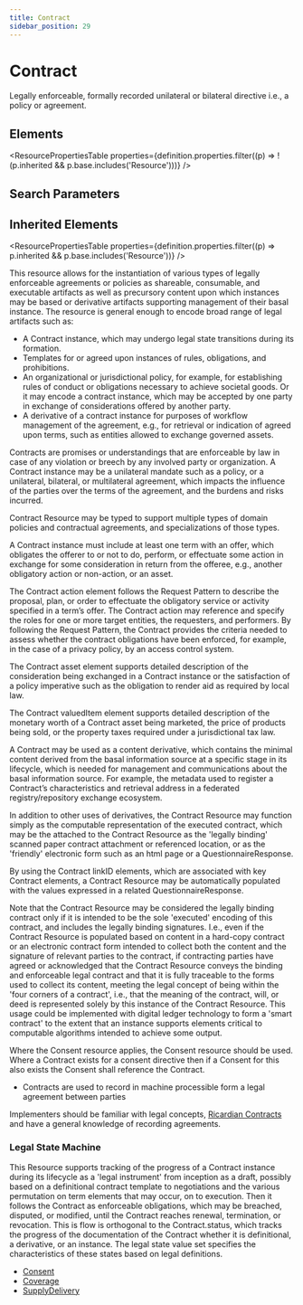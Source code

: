 ```yaml
---
title: Contract
sidebar_position: 29
---
```



# Contract

Legally enforceable, formally recorded unilateral or bilateral directive i.e., a policy or agreement.

<Tabs queryString="section">
  <TabItem value="schema" label="Schema" default>

## Elements

<ResourcePropertiesTable
  properties={definition.properties.filter((p) => !(p.inherited && p.base.includes('Resource')))}
/>

## Search Parameters

<SearchParamsTable searchParams={definition.searchParameters} />

## Inherited Elements

<ResourcePropertiesTable properties={definition.properties.filter((p) => p.inherited && p.base.includes('Resource'))} />

  </TabItem>
  <TabItem value="usage" label="Usage">
<div> <a name="scope"></a> <p> This resource allows for the instantiation of various types of legally enforceable agreements or policies as shareable, consumable, and executable artifacts as well as precursory content upon which instances may be based or derivative artifacts supporting management of their basal instance. The resource is general enough to encode broad range of legal artifacts such as: </p> <ul>  <li>A <Link to="/docs/api/fhir/resources/contract">Contract</Link> instance, which may undergo legal state transitions during its formation.</li> <li>Templates for or agreed upon instances of rules, obligations, and prohibitions.</li> <li>An organizational or jurisdictional policy, for example, for establishing rules of conduct or obligations necessary to achieve societal goods. Or it may encode a contract instance, which may be accepted by one party in exchange of considerations offered by another party.</li> <li>A derivative of a contract instance for purposes of workflow management of the agreement, e.g., for retrieval or indication of agreed upon terms, such as entities allowed to exchange governed assets.</li> </ul> <p>Contracts are promises or understandings that are enforceable by law in case of any violation or breech by any involved party or organization. A <Link to="/docs/api/fhir/resources/contract">Contract</Link>  instance may be a unilateral mandate such as a policy, or a unilateral, bilateral, or multilateral agreement, which impacts the influence of the parties over the terms of the agreement, and the burdens and risks incurred.  </p>   <p>Contract Resource may be typed to support multiple types of domain policies and contractual agreements, and specializations of those types. </p>   <p>A <Link to="/docs/api/fhir/resources/contract">Contract</Link> instance must include at least one term with an offer, which obligates the offerer to or not to do, perform, or effectuate some action in exchange for some consideration in return from the offeree, e.g., another obligatory action or non-action, or an asset.  </p>   <p>The <Link to="/docs/api/fhir/resources/contract">Contract</Link> action element follows the Request Pattern to describe the proposal, plan, or order to effectuate the obligatory service or activity specified in a term’s offer.  The <Link to="/docs/api/fhir/resources/contract">Contract</Link> action may reference and specify the roles for one or more target entities, the requesters, and performers.  By following the Request Pattern, the <Link to="/docs/api/fhir/resources/contract">Contract</Link> provides the criteria needed to assess whether the contract obligations have been enforced, for example, in the case of a privacy policy, by an access control system. </p> <p>The <Link to="/docs/api/fhir/resources/contract">Contract</Link> asset element supports detailed description of the consideration being exchanged in a <Link to="/docs/api/fhir/resources/contract">Contract</Link> instance or the satisfaction of a policy imperative such as the obligation to render aid as required by local law. </p>   <p>The <Link to="/docs/api/fhir/resources/contract">Contract</Link> valuedItem element supports detailed description of the monetary worth of a <Link to="/docs/api/fhir/resources/contract">Contract</Link> asset being marketed, the price of products being sold, or the property taxes required under a jurisdictional tax law. </p>   <p>A <Link to="/docs/api/fhir/resources/contract">Contract</Link> may be used as a content derivative, which contains the minimal content derived from the basal information source at a specific stage in its lifecycle, which is needed  for management and communications about the basal information source. For example, the metadata used to register a <Link to="/docs/api/fhir/resources/contract">Contract</Link>’s characteristics and retrieval address in a federated registry/repository exchange ecosystem. </p>   <p>In addition to other uses of derivatives, the <Link to="/docs/api/fhir/resources/contract">Contract</Link> Resource may function simply as the computable representation of the executed contract, which may be the attached to the <Link to="/docs/api/fhir/resources/contract">Contract</Link> Resource as the 'legally binding' scanned paper contract attachment or referenced location, or as the 'friendly' electronic form such as an html page or a <Link to="/docs/api/fhir/resources/questionnaireresponse">QuestionnaireResponse</Link>.  </p>   <p>By using the <Link to="/docs/api/fhir/resources/contract">Contract</Link> linkID elements, which are associated with key <Link to="/docs/api/fhir/resources/contract">Contract</Link> elements, a <Link to="/docs/api/fhir/resources/contract">Contract</Link> Resource may be automatically populated with the values expressed in a related <Link to="/docs/api/fhir/resources/questionnaireresponse">QuestionnaireResponse</Link>. </p>   <p>Note that the <Link to="/docs/api/fhir/resources/contract">Contract</Link> Resource may be considered the legally binding contract only if it is intended to be the sole 'executed' encoding of this contract, and includes the legally binding signatures. I.e., even if the <Link to="/docs/api/fhir/resources/contract">Contract</Link> Resource is populated based on content in a hard-copy contract or an electronic contract form intended to collect both the content and the signature of relevant parties to the contract, if contracting parties have agreed or acknowledged that the <Link to="/docs/api/fhir/resources/contract">Contract</Link> Resource conveys the binding and enforceable legal contract and that it is fully traceable to the forms used to collect its content, meeting the legal concept of being within the 'four corners of a contract', i.e., that the meaning of the contract, will, or deed is represented solely by this instance of the <Link to="/docs/api/fhir/resources/contract">Contract</Link> Resource. This usage could be implemented with digital ledger technology to form a 'smart contract' to the extent that an instance supports elements critical to computable algorithms intended to achieve some output. </p> <p>Where the <Link to="/docs/api/fhir/resources/consent">Consent</Link> resource applies, the <Link to="/docs/api/fhir/resources/consent">Consent</Link> resource should be used. Where a <Link to="/docs/api/fhir/resources/contract">Contract</Link> exists for a consent directive then if a <Link to="/docs/api/fhir/resources/consent">Consent</Link> for this also exists the <Link to="/docs/api/fhir/resources/consent">Consent</Link> shall reference the <Link to="/docs/api/fhir/resources/contract">Contract</Link>. </p> </div>
  </TabItem>
  <TabItem value="relationships" label="Relationships">
<div> <a name="bnr"></a> <ul> <li>Contracts are used to record in machine processible form a legal agreement between parties</li> </ul> </div>
  </TabItem>
  <TabItem value="backgroundAndContext" label="Background and Context">
<div> <a name="bnc"></a> <p> Implementers should be familiar with legal concepts, <a href="http://iang.org/papers/ricardian_contract.html">Ricardian <Link to="/docs/api/fhir/resources/contract">Contracts</Link> </a> and have a general knowledge of recording agreements. </p> <h3 class="self-link-parent"> Legal State Machine <a href="https://www.hl7.org/fhir/contract.html#13.11.3.1" title="link to here" class="self-link"></a></h3> <p>   This Resource supports tracking of the progress of a <Link to="/docs/api/fhir/resources/contract">Contract</Link> instance during its lifecycle as a 'legal instrument' from inception as a draft, possibly based on a definitional contract template to negotiations and the various permutation on term elements that may occur, on to execution.  Then it follows the <Link to="/docs/api/fhir/resources/contract">Contract</Link> as enforceable obligations, which may be breached, disputed, or modified, until the <Link to="/docs/api/fhir/resources/contract">Contract</Link> reaches renewal, termination, or revocation.   This is flow is orthogonal to the <Link to="/docs/api/fhir/resources/contract">Contract</Link>.status, which tracks the progress of the documentation of the <Link to="/docs/api/fhir/resources/contract">Contract</Link> whether it is definitional, a derivative, or an instance.  The legal state value set specifies the characteristics of these states based on legal definitions. </p> <div> </div> </div>
  </TabItem>
  <TabItem value="referencedBy" label="Referenced By">
<ul><li><a href="/docs/api/fhir/resources/consent">Consent</a></li>
<li><a href="/docs/api/fhir/resources/coverage">Coverage</a></li>
<li><a href="/docs/api/fhir/resources/supplydelivery">SupplyDelivery</a></li></ul>
  </TabItem>
</Tabs>
